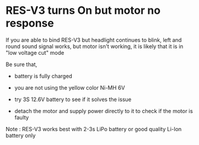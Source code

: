 # RES-V3 turns On but motor no response
 
If you are able to bind RES-V3 but headlight continues to blink, left and round sound signal works, but motor isn't working, it is likely that it is in "low voltage cut" mode

Be sure that,
- battery is fully charged

- you are not using the yellow color Ni-MH 6V
- try 3S 12.6V battery to see if it solves the issue

- detach the motor and supply power directly to it to check if the motor is faulty

Note : RES-V3 works best with 2-3s LiPo battery or good quality Li-Ion battery only